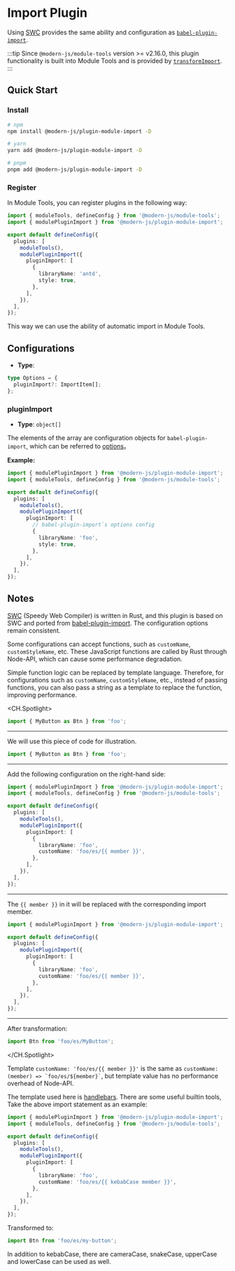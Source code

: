 # Import Plugin

Using [SWC](https://swc.rs/) provides the same ability and configuration as [`babel-plugin-import`](https://github.com/umijs/babel-plugin-import).

:::tip
Since `@modern-js/module-tools` version >= v2.16.0, this plugin functionality is built into Module Tools and is provided by [`transformImport`](api/config/build-config.html#transformimport).
:::

## Quick Start

### Install

```bash
# npm
npm install @modern-js/plugin-module-import -D

# yarn
yarn add @modern-js/plugin-module-import -D

# pnpm
pnpm add @modern-js/plugin-module-import -D
```

### Register

In Module Tools, you can register plugins in the following way:

```ts
import { moduleTools, defineConfig } from '@modern-js/module-tools';
import { modulePluginImport } from '@modern-js/plugin-module-import';

export default defineConfig({
  plugins: [
    moduleTools(),
    modulePluginImport({
      pluginImport: [
        {
          libraryName: 'antd',
          style: true,
        },
      ],
    }),
  ],
});
```

This way we can use the ability of automatic import in Module Tools.

## Configurations

- **Type**:

```ts
type Options = {
  pluginImport?: ImportItem[];
};
```

### pluginImport

- **Type**: `object[]`

The elements of the array are configuration objects for `babel-plugin-import`, which can be referred to [options](https://github.com/umijs/babel-plugin-import#options)。

**Example:**

```ts
import { modulePluginImport } from '@modern-js/plugin-module-import';
import { moduleTools, defineConfig } from '@modern-js/module-tools';

export default defineConfig({
  plugins: [
    moduleTools(),
    modulePluginImport({
      pluginImport: [
        // babel-plugin-import`s options config
        {
          libraryName: 'foo',
          style: true,
        },
      ],
    }),
  ],
});
```

## Notes

[SWC](https://swc.rs/) (Speedy Web Compiler) is written in Rust, and this plugin is based on SWC and ported from [babel-plugin-import](https://github.com/umijs/babel-plugin-import). The configuration options remain consistent.

Some configurations can accept functions, such as `customName`, `customStyleName`, etc. These JavaScript functions are called by Rust through Node-API, which can cause some performance degradation.

Simple function logic can be replaced by template language. Therefore, for configurations such as `customName`, `customStyleName`, etc., instead of passing functions, you can also pass a string as a template to replace the function, improving performance.

<CH.Spotlight>

```ts
import { MyButton as Btn } from 'foo';
```

---

We will use this piece of code for illustration.

```ts
import { MyButton as Btn } from 'foo';
```

---

Add the following configuration on the right-hand side:

```ts
import { modulePluginImport } from '@modern-js/plugin-module-import';
import { moduleTools, defineConfig } from '@modern-js/module-tools';

export default defineConfig({
  plugins: [
    moduleTools(),
    modulePluginImport({
      pluginImport: [
        {
          libraryName: 'foo',
          customName: 'foo/es/{{ member }}',
        },
      ],
    }),
  ],
});
```

---

The `{{ member }}` in it will be replaced with the corresponding import member.

```ts focus=8:8
import { modulePluginImport } from '@modern-js/plugin-module-import';

export default defineConfig({
  plugins: [
    modulePluginImport({
      pluginImport: [
        {
          libraryName: 'foo',
          customName: 'foo/es/{{ member }}',
        },
      ],
    }),
  ],
});
```

---

After transformation:

```ts
import Btn from 'foo/es/MyButton';
```

</CH.Spotlight>

Template `customName: 'foo/es/{{ member }}'` is the same as `` customName: (member) => `foo/es/${member}` ``, but template value has no performance overhead of Node-API.

The template used here is [handlebars](https://handlebarsjs.com). There are some useful builtin tools, Take the above import statement as an example:

```ts focus=8:8
import { modulePluginImport } from '@modern-js/plugin-module-import';
import { moduleTools, defineConfig } from '@modern-js/module-tools';

export default defineConfig({
  plugins: [
    moduleTools(),
    modulePluginImport({
      pluginImport: [
        {
          libraryName: 'foo',
          customName: 'foo/es/{{ kebabCase member }}',
        },
      ],
    }),
  ],
});
```

Transformed to:

```ts
import Btn from 'foo/es/my-button';
```

In addition to kebabCase, there are cameraCase, snakeCase, upperCase and lowerCase can be used as well.
